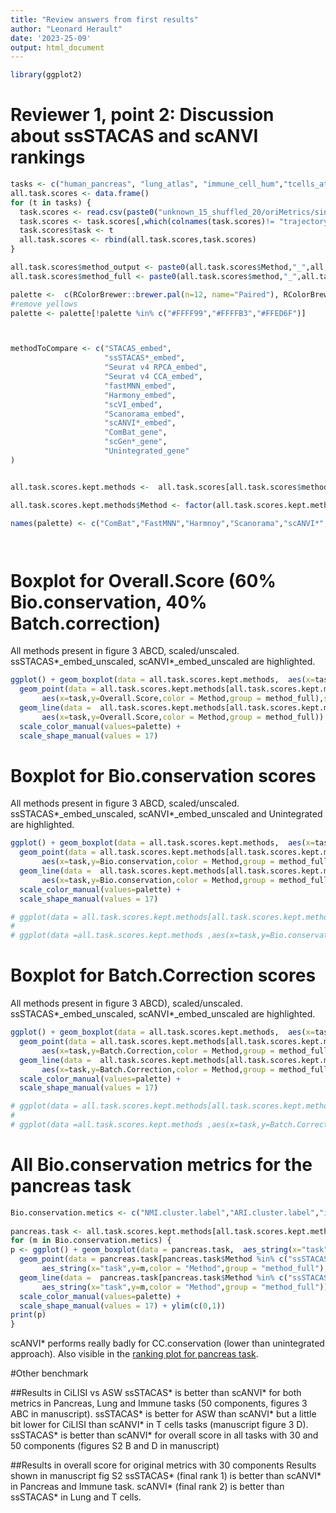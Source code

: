 ```yaml
---
title: "Review answers from first results"
author: "Leonard Herault"
date: '2023-25-09'
output: html_document
---
```


```r
library(ggplot2)
```

# Reviewer 1, point 2: Discussion about ssSTACAS and scANVI rankings
```r
tasks <- c("human_pancreas", "lung_atlas", "immune_cell_hum","tcells_atlas")
all.task.scores <- data.frame()
for (t in tasks) {
  task.scores <- read.csv(paste0("unknown_15_shuffled_20/oriMetrics/singleTask/",t,"_summary_scores.csv") )
  task.scores <- task.scores[,which(colnames(task.scores)!= "trajectory.conservation")]
  task.scores$task <- t
  all.task.scores <- rbind(all.task.scores,task.scores)
}

all.task.scores$method_output <- paste0(all.task.scores$Method,"_",all.task.scores$Output)
all.task.scores$method_full <- paste0(all.task.scores$method,"_",all.task.scores$Scaling)

```

```r
palette <-  c(RColorBrewer::brewer.pal(n=12, name="Paired"), RColorBrewer::brewer.pal(n=12, name="Set3"))
#remove yellows
palette <- palette[!palette %in% c("#FFFF99","#FFFFB3","#FFED6F")]



methodToCompare <- c("STACAS_embed",
                     "ssSTACAS*_embed",
                     "Seurat v4 RPCA_embed",
                     "Seurat v4 CCA_embed",
                     "fastMNN_embed",
                     "Harmony_embed",
                     "scVI_embed", 
                     "Scanorama_embed",
                     "scANVI*_embed", 
                     "ComBat_gene",
                     "scGen*_gene",
                     "Unintegrated_gene"
)


all.task.scores.kept.methods <-  all.task.scores[all.task.scores$method_output %in% methodToCompare,]

all.task.scores.kept.methods$Method <- factor(all.task.scores.kept.methods$Method)

names(palette) <- c("ComBat","FastMNN","Harmnoy","Scanorama","scANVI*","scGen*","scVI","ssSTACAS*","Seurat v4 CCA","Seurat v4 RPCA","STACAS","Unintegrated")




```

# Boxplot for Overall.Score (60% Bio.conservation, 40% Batch.correction)
All methods present in figure 3 ABCD, scaled/unscaled.
ssSTACAS\*_embed_unscaled, scANVI\*_embed_unscaled are highlighted.

```r
ggplot() + geom_boxplot(data = all.task.scores.kept.methods,  aes(x=task,y=Overall.Score),inherit.aes = F) +
  geom_point(data = all.task.scores.kept.methods[all.task.scores.kept.methods$Method %in% c("ssSTACAS*","scANVI*","Unintegrated") & all.task.scores.kept.methods$Scaling == "unscaled",],
       aes(x=task,y=Overall.Score,color = Method,group = method_full),size = 3) +
  geom_line(data =  all.task.scores.kept.methods[all.task.scores.kept.methods$Method %in% c("ssSTACAS*","scANVI*","Unintegrated") & all.task.scores.kept.methods$Scaling == "unscaled",],
       aes(x=task,y=Overall.Score,color = Method,group = method_full)) + 
  scale_color_manual(values=palette) + 
  scale_shape_manual(values = 17)
```


# Boxplot for Bio.conservation scores
All methods present in figure 3 ABCD, scaled/unscaled.
ssSTACAS\*_embed_unscaled, scANVI\*_embed_unscaled and Unintegrated are highlighted.

```r
ggplot() + geom_boxplot(data = all.task.scores.kept.methods,  aes(x=task,y=Bio.conservation),inherit.aes = F) +
  geom_point(data = all.task.scores.kept.methods[all.task.scores.kept.methods$Method %in% c("ssSTACAS*","scANVI*","Unintegrated") & all.task.scores.kept.methods$Scaling == "unscaled",],
       aes(x=task,y=Bio.conservation,color = Method,group = method_full),size = 3) +
  geom_line(data =  all.task.scores.kept.methods[all.task.scores.kept.methods$Method %in% c("ssSTACAS*","scANVI*","Unintegrated") & all.task.scores.kept.methods$Scaling == "unscaled",],
       aes(x=task,y=Bio.conservation,color = Method,group = method_full)) + 
  scale_color_manual(values=palette) + 
  scale_shape_manual(values = 17)

# ggplot(data = all.task.scores.kept.methods[all.task.scores.kept.methods$Method %in% c("ssSTACAS*","scANVI*","STACAS","scVI","Unintegrated"),],aes(x=task,y=Bio.conservation,color = Method,shape = Scaling,group = method_full)) + geom_point(size = 3) + geom_line() + scale_color_manual(values=palette) 
# 
# ggplot(data =all.task.scores.kept.methods ,aes(x=task,y=Bio.conservation,color = Method,shape = Scaling,group = method_full)) + geom_point(size = 3) + geom_line() + scale_color_manual(values=(palette)) 
```
# Boxplot for Batch.Correction scores
All methods present in figure 3 ABCD), scaled/unscaled.
ssSTACAS\*_embed_unscaled, scANVI\*_embed_unscaled are highlighted.

```r
ggplot() + geom_boxplot(data = all.task.scores.kept.methods,  aes(x=task,y=Batch.Correction),inherit.aes = F) +
  geom_point(data = all.task.scores.kept.methods[all.task.scores.kept.methods$Method %in% c("ssSTACAS*","scANVI*","Unintegrated") & all.task.scores.kept.methods$Scaling == "unscaled",],
       aes(x=task,y=Batch.Correction,color = Method,group = method_full),size = 3) +
  geom_line(data =  all.task.scores.kept.methods[all.task.scores.kept.methods$Method %in% c("ssSTACAS*","scANVI*","Unintegrated") & all.task.scores.kept.methods$Scaling == "unscaled",],
       aes(x=task,y=Batch.Correction,color = Method,group = method_full)) + 
  scale_color_manual(values=palette) + 
  scale_shape_manual(values = 17)

# ggplot(data = all.task.scores.kept.methods[all.task.scores.kept.methods$Method %in% c("ssSTACAS*","scANVI*","STACAS","scVI","Unintegrated"),],aes(x=task,y=Batch.Correction,color = Method,shape = Scaling,group = method_full)) + geom_point(size = 3) + geom_line() + scale_color_manual(values=palette) 
# 
# ggplot(data =all.task.scores.kept.methods ,aes(x=task,y=Batch.Correction,color = Method,shape = Scaling,group = method_full)) + geom_point(size = 3) + geom_line() + scale_color_manual(values=(palette)) 
```
# All Bio.conservation metrics for the pancreas task

```r

Bio.conservation.metics <- c("NMI.cluster.label","ARI.cluster.label","isolated.label.F1","isolated.label.silhouette","graph.cLISI","CC.conservation")
  
pancreas.task <- all.task.scores.kept.methods[all.task.scores.kept.methods$task == "human_pancreas",]
for (m in Bio.conservation.metics) {
p <- ggplot() + geom_boxplot(data = pancreas.task,  aes_string(x="task",y=m),inherit.aes = F) +
  geom_point(data = pancreas.task[pancreas.task$Method %in% c("ssSTACAS*","scANVI*","Unintegrated") & pancreas.task$Scaling == "unscaled",],
       aes_string(x="task",y=m,color = "Method",group = "method_full"),size = 3) +
  geom_line(data =  pancreas.task[pancreas.task$Method %in% c("ssSTACAS*","scANVI*","Unintegrated") & pancreas.task$Scaling == "unscaled",],
       aes_string(x="task",y=m,color = "Method",group = "method_full")) + 
  scale_color_manual(values=palette) + 
  scale_shape_manual(values = 17) + ylim(c(0,1))
print(p)
}
```
scANVI* performs really badly for CC.conservation (lower than unintegrated approach). Also visible in the [ranking plot for pancreas task](unknown_15_shuffled_20/oriMetrics/singleTask/20230705_131027_human_pancreas_summary_metrics.pdf).

#Other benchmark

##Results in CiLISI vs ASW
ssSTACAS* is better than scANVI* for both metrics in Pancreas, Lung and Immune tasks (50 components, figures 3 ABC in manuscript).
ssSTACAS* is better for ASW than scANVI* but a little bit lower for CiLISI than scANVI* in T cells tasks (manuscript figure 3 D). 
ssSTACAS* is better than scANVI* for overall score in all tasks with 30 and 50 components (figures S2 B and D in manuscript)

##Results in overall score for original metrics with 30 components
Results shown in manuscript fig S2
ssSTACAS* (final rank 1) is better than scANVI* in Pancreas and Immune task.
scANVI* (final rank 2) is better than ssSTACAS* in Lung and T cells.



